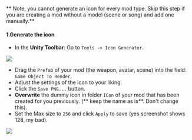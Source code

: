 ** Note, you cannot generate an icon for every mod type. Skip this step if you are creating a mod without a model (scene or song) and add one manually.**

#### 1.Generate the icon

* In the **Unity Toolbar**: Go to `Tools -> Icon Generator`.

![](./images/create-icon/icon-generator.png)

* Drag the `Prefab` of your mod (the weapon, avatar, scene) into the field: `Game Object To Render`.
* Adjust the settings of the icon to your liking.
* Click the `Save PNG...` button.
* **Overwrite** the dummy icon in folder `ICon` of your mod that has been created for you previously. (** keep the name as is**. Don't change this).
* Set the Max size to `256` and click `Apply` to save (yes screenshot shows 128, my bad).

![](./images/create-icon/set-max-size.png)
